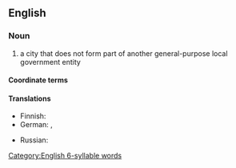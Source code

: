 ==English==
{{wikipedia}}

===Noun===
{{en-noun}}

# a city that does not form part of another general-purpose local government entity

====Coordinate terms====
{{col3|en|
|micronation
|city-state
|city
|federal city
|state-level city
|province-level city
|prefecture-level city
|county-level city
|federal municipality
|state-level municipality
|province-level municipality
|prefecture-level municipality
|county-level municipality
|municipality
|regional municipality
|unitary authority
|township
|town
}}

====Translations====
{{trans-top|city not part of a local government district}}
* Finnish: {{t|fi|[[itsenäinen]] [[kaupunki]]}}
* German: {{t+|de|kreisfrei|alt=kreisfreie}} {{t+|de|Stadt|f}} {{qualifier|Germany}}, {{t+|de|Statutarstadt}} {{qualifier|Austria}}
{{trans-mid}}
* Russian: {{t+|ru|город}} {{t+|ru|федерального}} {{t+|ru|значения}}
{{trans-bottom}}
[[Category:English 6-syllable words]]